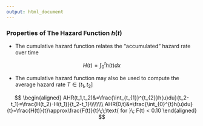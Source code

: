 ---
output: html_document
---

### Properties of The Hazard Function $h(t)$

- The cumulative hazard function relates the "accumulated" hazard rate over time

$$H(t)=\displaystyle \int_{0}^{t} h(t)dx$$

- The cumulative hazard function may also be used to compute the average hazard rate $T \in (t_1,t_2]$ 

$$
\begin{aligned}
AHR(t_1,t_2)&=\frac{\int_{t_{1}}^{t_{2}}h(u)du}{t_2-t_1}=\frac{H(t_2)-H(t_1)}{t_2-t_1}\\\\\\\\ AHR(0,t)&=\frac{\int_{0}^{t}h(u)du}{t}=\frac{H(t)}{t}\approx\frac{F(t)}{t}\;\;\text{ for }\; F(t) < 0.10 
\end{aligned}
$$
